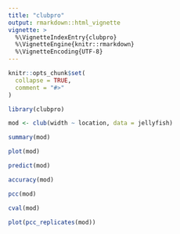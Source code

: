 ```yaml
---
title: "clubpro"
output: rmarkdown::html_vignette
vignette: >
  %\VignetteIndexEntry{clubpro}
  %\VignetteEngine{knitr::rmarkdown}
  %\VignetteEncoding{UTF-8}
---
```


```r
knitr::opts_chunk$set(
  collapse = TRUE,
  comment = "#>"
)
```

```r
library(clubpro)
```

```r
mod <- club(width ~ location, data = jellyfish)
```

```r
summary(mod)
```

```r
plot(mod)
```

```r
predict(mod)
```

```r
accuracy(mod)
```

```r
pcc(mod)
```

```r
cval(mod)
```

```r
plot(pcc_replicates(mod))
```
